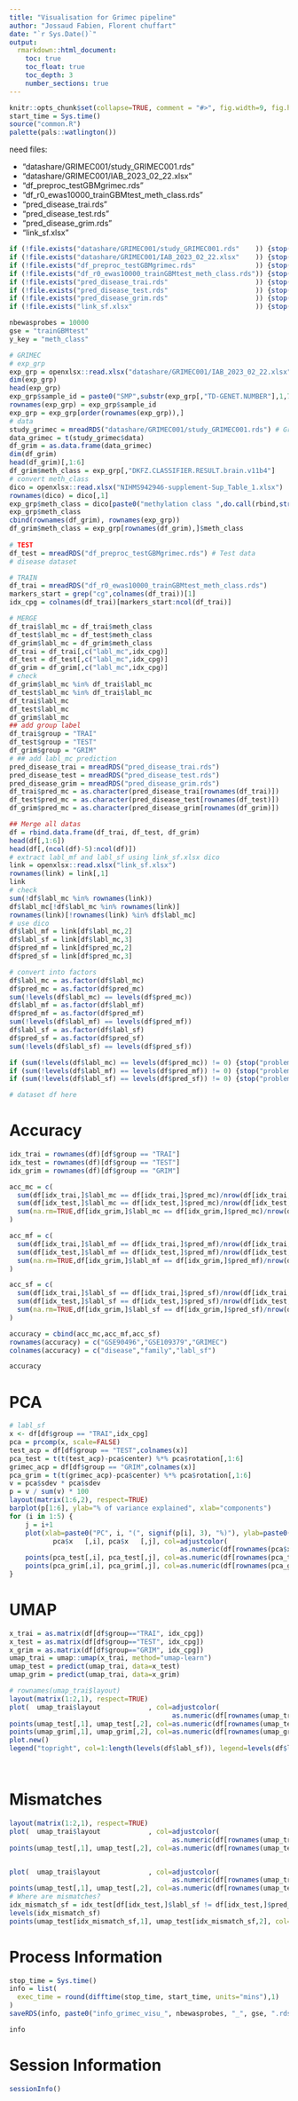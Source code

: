 ```yaml
---
title: "Visualisation for Grimec pipeline"
author: "Jossaud Fabien, Florent chuffart"
date: "`r Sys.Date()`"
output: 
  rmarkdown::html_document:
    toc: true
    toc_float: true
    toc_depth: 3
    number_sections: true
---
```



```r
knitr::opts_chunk$set(collapse=TRUE, comment = "#>", fig.width=9, fig.height=6, eval=TRUE, echo=FALSE, results="hide")
start_time = Sys.time()
source("common.R")
palette(pals::watlington())
```





need files:

  - "datashare/GRIMEC001/study_GRIMEC001.rds"      
  - "datashare/GRIMEC001/IAB_2023_02_22.xlsx"      
  - "df_preproc_testGBMgrimec.rds"                 
  - "df_r0_ewas10000_trainGBMtest_meth_class.rds"  
  - "pred_disease_trai.rds"                        
  - "pred_disease_test.rds"                        
  - "pred_disease_grim.rds"                        
  - "link_sf.xlsx"                                 
                                                      

```r
if (!file.exists("datashare/GRIMEC001/study_GRIMEC001.rds"    )) {stop(paste0("need file ", "datashare/GRIMEC001/study_GRIMEC001.rds"    ))}
if (!file.exists("datashare/GRIMEC001/IAB_2023_02_22.xlsx"    )) {stop(paste0("need file ", "datashare/GRIMEC001/IAB_2023_02_22.xlsx"    ))}
if (!file.exists("df_preproc_testGBMgrimec.rds"               )) {stop(paste0("need file ", "df_preproc_testGBMgrimec.rds"               ))}
if (!file.exists("df_r0_ewas10000_trainGBMtest_meth_class.rds")) {stop(paste0("need file ", "df_r0_ewas10000_trainGBMtest_meth_class.rds"))}
if (!file.exists("pred_disease_trai.rds"                      )) {stop(paste0("need file ", "pred_disease_trai.rds"                      ))}
if (!file.exists("pred_disease_test.rds"                      )) {stop(paste0("need file ", "pred_disease_test.rds"                      ))}
if (!file.exists("pred_disease_grim.rds"                      )) {stop(paste0("need file ", "pred_disease_grim.rds"                      ))}
if (!file.exists("link_sf.xlsx"                               )) {stop(paste0("need file ", "link_sf.xlsx"                               ))}
```





```r
nbewasprobes = 10000
gse = "trainGBMtest"
y_key = "meth_class"
```

```r
# GRIMEC
# exp_grp
exp_grp = openxlsx::read.xlsx("datashare/GRIMEC001/IAB_2023_02_22.xlsx",sheet=2)
dim(exp_grp)
head(exp_grp)
exp_grp$sample_id = paste0("SMP",substr(exp_grp[,"TD-GENET.NUMBER"],1,7),"_",exp_grp[,"BEADCHIP.SAMPLE.NUMBER"])
rownames(exp_grp) = exp_grp$sample_id
exp_grp = exp_grp[order(rownames(exp_grp)),]
# data
study_grimec = mreadRDS("datashare/GRIMEC001/study_GRIMEC001.rds") # Grimec data
data_grimec = t(study_grimec$data)
df_grim = as.data.frame(data_grimec)
dim(df_grim)
head(df_grim)[,1:6]
df_grim$meth_class = exp_grp[,"DKFZ.CLASSIFIER.RESULT.brain.v11b4"]
# convert meth_class
dico = openxlsx::read.xlsx("NIHMS942946-supplement-Sup_Table_1.xlsx")
rownames(dico) = dico[,1]
exp_grp$meth_class = dico[paste0("methylation class ",do.call(rbind,strsplit(do.call(rbind,strsplit(gsub("pediatric","paediatric",gsub("\r\n"," ",gsub("0,","0.",gsub( "Methylation class family", "MCF",df_grim$meth_class )))), "ethylation class "))[,2]," 0.",fixed=TRUE))[,1]),2]
exp_grp$meth_class
cbind(rownames(df_grim), rownames(exp_grp))
df_grim$meth_class = exp_grp[rownames(df_grim),]$meth_class
               
# TEST
df_test = mreadRDS("df_preproc_testGBMgrimec.rds") # Test data
# disease dataset

# TRAIN
df_trai = mreadRDS("df_r0_ewas10000_trainGBMtest_meth_class.rds")
markers_start = grep("cg",colnames(df_trai))[1]
idx_cpg = colnames(df_trai)[markers_start:ncol(df_trai)]

# MERGE
df_trai$labl_mc = df_trai$meth_class
df_test$labl_mc = df_test$meth_class
df_grim$labl_mc = df_grim$meth_class
df_trai = df_trai[,c("labl_mc",idx_cpg)]
df_test = df_test[,c("labl_mc",idx_cpg)]
df_grim = df_grim[,c("labl_mc",idx_cpg)]
# check
df_grim$labl_mc %in% df_trai$labl_mc
df_test$labl_mc %in% df_trai$labl_mc
df_trai$labl_mc
df_test$labl_mc
df_grim$labl_mc
## add group label
df_trai$group = "TRAI"
df_test$group = "TEST"
df_grim$group = "GRIM"
# ## add labl_mc prediction
pred_disease_trai = mreadRDS("pred_disease_trai.rds")
pred_disease_test = mreadRDS("pred_disease_test.rds")
pred_disease_grim = mreadRDS("pred_disease_grim.rds")
df_trai$pred_mc = as.character(pred_disease_trai[rownames(df_trai)])
df_test$pred_mc = as.character(pred_disease_test[rownames(df_test)])
df_grim$pred_mc = as.character(pred_disease_grim[rownames(df_grim)])

## Merge all datas
df = rbind.data.frame(df_trai, df_test, df_grim)
head(df[,1:6])
head(df[,(ncol(df)-5):ncol(df)])
# extract labl_mf and labl_sf using link_sf.xlsx dico
link = openxlsx::read.xlsx("link_sf.xlsx")
rownames(link) = link[,1]
link
# check
sum(!df$labl_mc %in% rownames(link))
df$labl_mc[!df$labl_mc %in% rownames(link)]
rownames(link)[!rownames(link) %in% df$labl_mc]
# use dico
df$labl_mf = link[df$labl_mc,2]
df$labl_sf = link[df$labl_mc,3]
df$pred_mf = link[df$pred_mc,2]
df$pred_sf = link[df$pred_mc,3]

# convert into factors
df$labl_mc = as.factor(df$labl_mc)
df$pred_mc = as.factor(df$pred_mc)
sum(!levels(df$labl_mc) == levels(df$pred_mc))
df$labl_mf = as.factor(df$labl_mf)
df$pred_mf = as.factor(df$pred_mf)
sum(!levels(df$labl_mf) == levels(df$pred_mf))
df$labl_sf = as.factor(df$labl_sf)
df$pred_sf = as.factor(df$pred_sf)
sum(!levels(df$labl_sf) == levels(df$pred_sf))

if (sum(!levels(df$labl_mc) == levels(df$pred_mc)) != 0) {stop("problem in factor conversion")}
if (sum(!levels(df$labl_mf) == levels(df$pred_mf)) != 0) {stop("problem in factor conversion")}
if (sum(!levels(df$labl_sf) == levels(df$pred_sf)) != 0) {stop("problem in factor conversion")}

# dataset df here
```

# Accuracy 

```r
idx_trai = rownames(df)[df$group == "TRAI"]
idx_test = rownames(df)[df$group == "TEST"]
idx_grim = rownames(df)[df$group == "GRIM"]

acc_mc = c(
  sum(df[idx_trai,]$labl_mc == df[idx_trai,]$pred_mc)/nrow(df[idx_trai,]), 
  sum(df[idx_test,]$labl_mc == df[idx_test,]$pred_mc)/nrow(df[idx_test,]), 
  sum(na.rm=TRUE,df[idx_grim,]$labl_mc == df[idx_grim,]$pred_mc)/nrow(df[idx_grim,])
)

acc_mf = c(
  sum(df[idx_trai,]$labl_mf == df[idx_trai,]$pred_mf)/nrow(df[idx_trai,]), 
  sum(df[idx_test,]$labl_mf == df[idx_test,]$pred_mf)/nrow(df[idx_test,]), 
  sum(na.rm=TRUE,df[idx_grim,]$labl_mf == df[idx_grim,]$pred_mf)/nrow(df[idx_grim,])
)

acc_sf = c(
  sum(df[idx_trai,]$labl_sf == df[idx_trai,]$pred_sf)/nrow(df[idx_trai,]), 
  sum(df[idx_test,]$labl_sf == df[idx_test,]$pred_sf)/nrow(df[idx_test,]), 
  sum(na.rm=TRUE,df[idx_grim,]$labl_sf == df[idx_grim,]$pred_sf)/nrow(df[idx_grim,])
)

accuracy = cbind(acc_mc,acc_mf,acc_sf)
rownames(accuracy) = c("GSE90496","GSE109379","GRIMEC")
colnames(accuracy) = c("disease","family","labl_sf") 
```

````r
accuracy
````







# PCA

```r
# labl_sf
x <- df[df$group == "TRAI",idx_cpg]
pca = prcomp(x, scale=FALSE)
test_acp = df[df$group == "TEST",colnames(x)]
pca_test = t(t(test_acp)-pca$center) %*% pca$rotation[,1:6]
grimec_acp = df[df$group == "GRIM",colnames(x)]
pca_grim = t(t(grimec_acp)-pca$center) %*% pca$rotation[,1:6]
v = pca$sdev * pca$sdev
p = v / sum(v) * 100
layout(matrix(1:6,2), respect=TRUE)
barplot(p[1:6], ylab="% of variance explained", xlab="components")
for (i in 1:5) {
    j = i+1
    plot(xlab=paste0("PC", i, "(", signif(p[i], 3), "%)"), ylab=paste0("PC", j, "(", signif(p[j], 3), "%)"),
           pca$x   [,i], pca$x   [,j], col=adjustcolor(
                                           as.numeric(df[rownames(pca$x),]$labl_sf), alpha.f=0.3), pch=16)  
    points(pca_test[,i], pca_test[,j], col=as.numeric(df[rownames(pca_test),]$pred_sf)           , pch=".")
    points(pca_grim[,i], pca_grim[,j], col=as.numeric(df[rownames(pca_grim),]$pred_sf)           , pch=1)
}
```








# UMAP

```r
x_trai = as.matrix(df[df$group=="TRAI", idx_cpg])
x_test = as.matrix(df[df$group=="TEST", idx_cpg])
x_grim = as.matrix(df[df$group=="GRIM", idx_cpg])
umap_trai = umap::umap(x_trai, method="umap-learn")
umap_test = predict(umap_trai, data=x_test)
umap_grim = predict(umap_trai, data=x_grim)

# rownames(umap_trai$layout)
layout(matrix(1:2,1), respect=TRUE)
plot(  umap_trai$layout            , col=adjustcolor(
                                         as.numeric(df[rownames(umap_trai$layout),]$labl_sf), alpha.f=0.1), pch=16 )
points(umap_test[,1], umap_test[,2], col=as.numeric(df[rownames(umap_test),]       $pred_sf)              , pch=".")
points(umap_grim[,1], umap_grim[,2], col=as.numeric(df[rownames(umap_grim),]       $pred_sf)              , pch=1  )
plot.new()
legend("topright", col=1:length(levels(df$labl_sf)), legend=levels(df$labl_sf), pch=16, cex=.8, title="Histology")




```








# Mismatches

```r
layout(matrix(1:2,1), respect=TRUE)
plot(  umap_trai$layout            , col=adjustcolor(
                                         as.numeric(df[rownames(umap_trai$layout),]$labl_sf), alpha.f=0.1), pch=16 )
points(umap_test[,1], umap_test[,2], col=as.numeric(df[rownames(umap_test),]       $pred_sf)              , pch=".")


plot(  umap_trai$layout            , col=adjustcolor(
                                         as.numeric(df[rownames(umap_trai$layout),]$labl_sf), alpha.f=0.1), pch=16, main="Mismatches")
points(umap_test[,1], umap_test[,2], col=as.numeric(df[rownames(umap_test),]       $pred_sf)              , pch=".")
# Where are mismatches?
idx_mismatch_sf = idx_test[df[idx_test,]$labl_sf != df[idx_test,]$pred_sf]
levels(idx_mismatch_sf)
points(umap_test[idx_mismatch_sf,1], umap_test[idx_mismatch_sf,2], col=as.numeric(df[idx_mismatch_sf,]       $pred_sf)              , pch=1)


```




# Process Information 

```r
stop_time = Sys.time()
info = list(
  exec_time = round(difftime(stop_time, start_time, units="mins"),1)
)
saveRDS(info, paste0("info_grimec_visu_", nbewasprobes, "_", gse, ".rds"))
```

```r
info
```

# Session Information

```r
sessionInfo()
```
